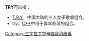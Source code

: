 '''TRY'''可以指：
*[[T.R.Y|T.R.Y]]，中国大陆的三人女子歌唱组合。
*try，[[C++|C++]]中用于异常处理的组合。
{{消歧义}}

[[Category:三字拉丁字母縮寫消歧義|Category:三字拉丁字母縮寫消歧義]]